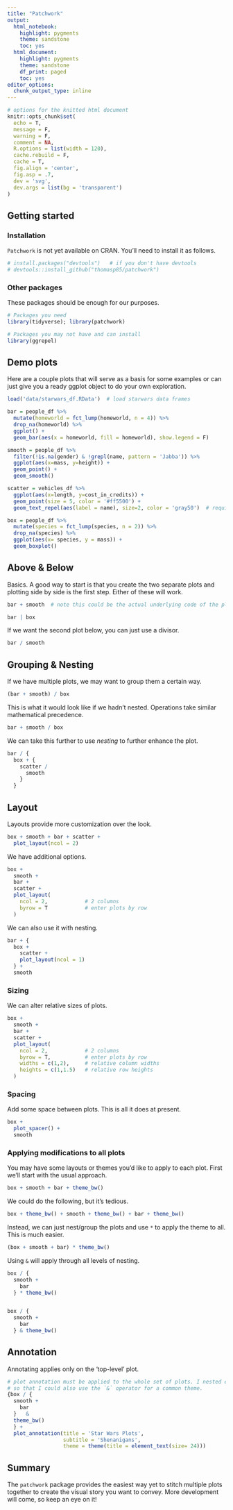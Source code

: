 ```yaml
---
title: "Patchwork"
output:
  html_notebook:
    highlight: pygments
    theme: sandstone
    toc: yes
  html_document:
    highlight: pygments
    theme: sandstone
    df_print: paged
    toc: yes
editor_options:
  chunk_output_type: inline
---
```


```r
# options for the knitted html document
knitr::opts_chunk$set(
  echo = T,
  message = F,
  warning = F,
  comment = NA,
  R.options = list(width = 120),
  cache.rebuild = F,
  cache = T,
  fig.align = 'center',
  fig.asp = .7,
  dev = 'svg',
  dev.args = list(bg = 'transparent')
)
```




## Getting started

### Installation

`Patchwork` is not yet available on CRAN. You'll need to install it as follows.

```r
# install.packages("devtools")   # if you don't have devtools
# devtools::install_github("thomasp85/patchwork")
```

### Other packages

These packages should be enough for our purposes.

```r
# Packages you need
library(tidyverse); library(patchwork)

# Packages you may not have and can install
library(ggrepel)
```


## Demo plots

Here are a couple plots that will serve as a basis for some examples or can just give you a ready ggplot object to do your own exploration.

```r
load('data/starwars_df.RData')  # load starwars data frames

bar = people_df %>% 
  mutate(homeworld = fct_lump(homeworld, n = 4)) %>% 
  drop_na(homeworld) %>% 
  ggplot() + 
  geom_bar(aes(x = homeworld, fill = homeworld), show.legend = F)

smooth = people_df %>% 
  filter(!is.na(gender) & !grepl(name, pattern = 'Jabba')) %>% 
  ggplot(aes(x=mass, y=height)) + 
  geom_point() + 
  geom_smooth()

scatter = vehicles_df %>% 
  ggplot(aes(x=length, y=cost_in_credits)) + 
  geom_point(size = 5, color = '#ff5500') +
  geom_text_repel(aes(label = name), size=2, color = 'gray50')  # requires ggrepel

box = people_df %>% 
  mutate(species = fct_lump(species, n = 2)) %>% 
  drop_na(species) %>% 
  ggplot(aes(x= species, y = mass)) +
  geom_boxplot()
```


## Above & Below

Basics.  A good way to start is that you create the two separate plots and plotting side by side is the first step.  Either of these will work.


```r
bar + smooth  # note this could be the actual underlying code of the plots
```

```r
bar | box
```



If we want the second plot below, you can just use a divisor.

```r
bar / smooth
```


## Grouping & Nesting

If we have multiple plots, we may want to group them a certain way.

```r
(bar + smooth) / box
```

This is what it would look like if we hadn't nested. Operations take similar
mathematical precedence.

```r
bar + smooth / box
```

We can take this further to use *nesting* to further enhance the plot.

```r
bar / {
  box + {
    scatter / 
      smooth
    }
  }
```


## Layout

Layouts provide more customization over the look.

```r
box + smooth + bar + scatter +
  plot_layout(ncol = 2)
```

We have additional options.

```r
box + 
  smooth + 
  bar + 
  scatter +
  plot_layout(
    ncol = 2,            # 2 columns
    byrow = T            # enter plots by row
  )
```



We can also use it with nesting.

```r
bar + {
  box + 
    scatter + 
    plot_layout(ncol = 1)
  } + 
  smooth
```

### Sizing

We can alter relative sizes of plots.

```r
box + 
  smooth + 
  bar + 
  scatter +
  plot_layout(
    ncol = 2,            # 2 columns
    byrow = T,           # enter plots by row
    widths = c(1,2),     # relative column widths
    heights = c(1,1.5)   # relative row heights
  )
```

### Spacing

Add some space between plots. This is all it does at present.

```r
box + 
  plot_spacer() +
  smooth 
```

### Applying modifications to all plots

You may have some layouts or themes you'd like to apply to each plot.  First we'll start with the usual approach.


```r
box + smooth + bar + theme_bw()
```

We could do the following, but it's tedious.

```r
box + theme_bw() + smooth + theme_bw() + bar + theme_bw()
```

Instead, we can just nest/group the plots and use `*` to apply the theme to all. This is much easier.  

```r
(box + smooth + bar) * theme_bw()
```

Using `&` will apply through all levels of nesting.

```r
box / {
  smooth + 
    bar
  } * theme_bw()


box / {
  smooth + 
    bar
  } & theme_bw()
```

## Annotation

Annotating applies only on the 'top-level' plot.

```r
# plot annotation must be applied to the whole set of plots. I nested everything
# so that I could also use the `&` operator for a common theme.
{box / {
  smooth + 
    bar
  }   & 
  theme_bw()
  } + 
  plot_annotation(title = 'Star Wars Plots', 
                  subtitle = 'Shenanigans', 
                  theme = theme(title = element_text(size= 24))) 
```

## Summary

The `patchwork` package provides the easiest way yet to stitch multiple plots together to create the visual story you want to convey.  More development will come, so keep an eye on it!